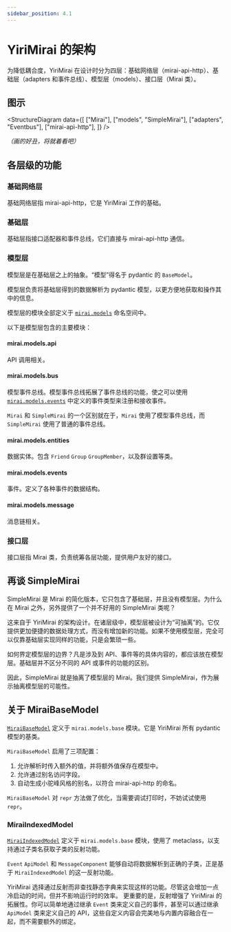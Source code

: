 ```yaml
---
sidebar_position: 4.1
---
```


# YiriMirai 的架构

为降低耦合度，YiriMirai 在设计时分为四层：基础网络层（mirai-api-http）、基础层（adapters 和事件总线）、模型层（models）、接口层（Mirai 类）。

## 图示


<StructureDiagram
  data={[
    ["Mirai"],
    ["models", "SimpleMirai"],
    ["adapters", "Eventbus"],
    ["mirai-api-http"],
  ]}
/>

*（画的好丑，将就着看吧）*

## 各层级的功能

### 基础网络层

基础网络层指 mirai-api-http，它是 YiriMirai 工作的基础。

### 基础层

基础层指接口适配器和事件总线，它们直接与 mirai-api-http 通信。

### 模型层

模型层是在基础层之上的抽象。“模型”得名于 pydantic 的 `BaseModel`。

模型层负责将基础层得到的数据解析为 pydantic 模型，以更方便地获取和操作其中的信息。

模型层的模块全部定义于 [`mirai.models`](https://yirimiraiproject.github.io/YiriMirai/models/index.html) 命名空间中。

以下是模型层包含的主要模块：

#### mirai.models.api

API 调用相关。

#### mirai.models.bus

模型事件总线。模型事件总线拓展了事件总线的功能，使之可以使用 [`mirai.models.events`](https://yirimiraiproject.github.io/YiriMirai/models/events.html) 中定义的事件类型来注册和接收事件。

`Mirai` 和 `SimpleMirai` 的一个区别就在于，`Mirai` 使用了模型事件总线，而 `SimpleMirai` 使用了普通的事件总线。

#### mirai.models.entities

数据实体。包含 `Friend` `Group` `GroupMember`，以及群设置等类。

#### mirai.models.events

事件。定义了各种事件的数据结构。

#### mirai.models.message

消息链相关。

### 接口层

接口层指 Mirai 类，负责统筹各层功能，提供用户友好的接口。

## 再谈 SimpleMirai

SimpleMirai 是 Mirai 的简化版本，它只包含了基础层，并且没有模型层。为什么在 Mirai 之外，另外提供了一个并不好用的 SimpleMirai 类呢？

这来自于 YiriMirai 的架构设计。在诸层级中，模型层被设计为“可抽离”的。它仅提供更加便捷的数据处理方式，而没有增加新的功能。如果不使用模型层，完全可以仅靠基础层实现同样的功能，只是会繁琐一些。

如何界定模型层的边界？凡是涉及到 API、事件等的具体内容的，都应该放在模型层。基础层并不区分不同的 API 或事件的功能的区别。

因此，SimpleMirai 就是抽离了模型层的 Mirai。我们提供 SimpleMirai，作为展示抽离模型层的可能性。

## 关于 MiraiBaseModel

[`MiraiBaseModel`](https://yirimiraiproject.github.io/YiriMirai/models/base.html#mirai.models.base.MiraiBaseModel) 定义于 `mirai.models.base` 模块。它是 YiriMirai 所有 pydantic 模型的基类。

`MiraiBaseModel` 启用了三项配置：
1. 允许解析时传入额外的值，并将额外值保存在模型中。
2. 允许通过别名访问字段。
3. 自动生成小驼峰风格的别名，以符合 mirai-api-http 的命名。

`MiraiBaseModel` 对 `repr` 方法做了优化，当需要调试打印时，不妨试试使用 `repr`。

### MiraiIndexedModel

[`MiraiIndexedModel`](https://yirimiraiproject.github.io/YiriMirai/models/base.html#mirai.models.base.MiraiIndexedModel) 定义于 `mirai.models.base` 模块，使用了 metaclass，以支持通过子类名获取子类的反射功能。

`Event` `ApiModel` 和 `MessageComponent` 能够自动将数据解析到正确的子类，正是基于 `MiraiIndexedModel` 的这一反射功能。

YiriMirai 选择通过反射而非查找静态字典来实现这样的功能。尽管这会增加一点冷启动的时间，但并不影响运行时的效率。
更重要的是，反射增强了 YiriMirai 的拓展性。你可以简单地通过继承 `Event` 类来定义自己的事件，甚至可以通过继承 `ApiModel` 类来定义自己的 API，这些自定义内容会完美地与内置内容融合在一起，而不需要额外的绑定。

